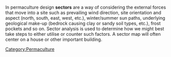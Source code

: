 In permaculture design '''sectors''' are a way of considering the external forces that move into a site such as prevailing wind direction, site orientation and aspect (north, south, east, west, etc.), winter/summer sun paths, underlying geological make-up (bedrock causing clay or sandy soil types, etc.), frost pockets and so on. Sector analysis is used to determine how we might best take steps to either utilise or counter such factors. A sector map will often center on a house or other important building.

{{stub}}

{{attrib permawiki|Zones_(Permaculture)}}

[[Category:Permaculture]]